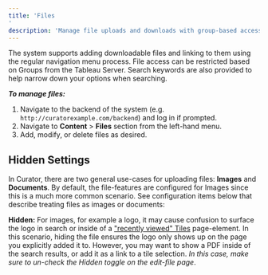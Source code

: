 ```yaml
---
title: 'Files'
description: 'Manage file uploads and downloads with group-based access controls and search functionality for document management.'
---
```


The system supports adding downloadable files and linking to them using the regular navigation menu process. File access
can be restricted based on Groups from the Tableau Server. Search keywords are also provided to help narrow down your
options when searching.

***To manage files:***

1. Navigate to the backend of the system (e.g. `http://curatorexample.com/backend`) and log in if prompted.
2. Navigate to **Content** > **Files** section from the left-hand menu.
3. Add, modify, or delete files as desired.

## Hidden Settings

In Curator, there are two general use-cases for uploading files: **Images** and **Documents**.  By default, the
file-features are configured for Images since this is a much more common scenario.  See configuration items below that
describe treating files as images or documents:

**Hidden:** For images, for example a logo, it may cause confusion to surface the logo in search or inside of a
["recently viewed" Tiles](https://curator.interworks.com/page/kb/site-content-designpages/tiles/1260) page-element.
In this scenario, hiding the file ensures the logo only shows up on the page you explicitly added it to.
However, you may want to show a PDF inside of the search results, or add it as a link to a tile selection.
*In this case, make sure to un-check the Hidden toggle on the edit-file page*.
